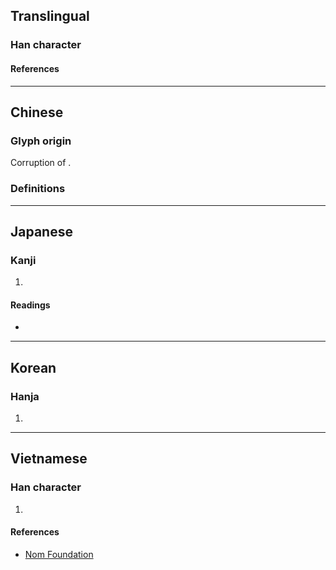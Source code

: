 {{also|器}}
{{character info/new}}
==Translingual==

===Han character===
{{Han char|rn=30|rad=口|as=12|sn=15|four=66661|canj=RRMRR|ids=⿳吅工吅}}

====References====
{{Han ref|kx=0209.010|dkj=04311|dj=0431.240|hdz=10683.010|uh=5650}}

----

==Chinese==

===Glyph origin===
Corruption of {{zh-l|*器}}.

===Definitions===
{{zh-see|器|v}}

----

==Japanese==

===Kanji===
{{ja-kanji|grade=|rs=口12}}

# {{defn|lang=ja|sort=口12}}

====Readings====
* {{ja-readings|on=[[き]] (ki)|kun=[[うつわ]] (utsuwa)}}

----

==Korean==

===Hanja===
{{ko-hanja|hangeul=기|rv=gi|mr=ki}}

# {{defn|lang=ko|sort=口12}}

----

==Vietnamese==

===Han character===
{{vi-hantu|[[khí]]|rs=口12}}

# {{defn|lang=vi|sort=口12}}

====References====
* [http://nomfoundation.org/common/nom_details.php?codepoint=5650 Nom Foundation]